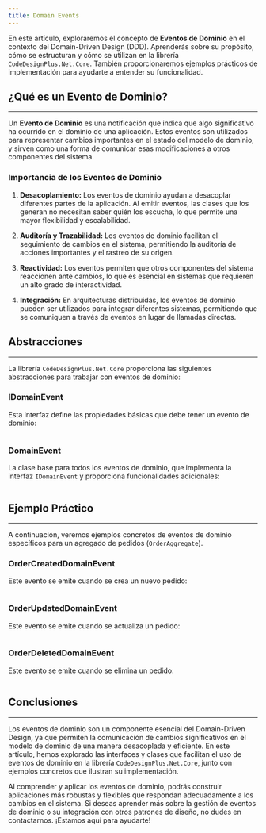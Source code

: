 ```yaml
---
title: Domain Events
---
```


En este artículo, exploraremos el concepto de **Eventos de Dominio** en el contexto del Domain-Driven Design (DDD). Aprenderás sobre su propósito, cómo se estructuran y cómo se utilizan en la librería `CodeDesignPlus.Net.Core`. También proporcionaremos ejemplos prácticos de implementación para ayudarte a entender su funcionalidad.

## ¿Qué es un Evento de Dominio?
---

Un **Evento de Dominio** es una notificación que indica que algo significativo ha ocurrido en el dominio de una aplicación. Estos eventos son utilizados para representar cambios importantes en el estado del modelo de dominio, y sirven como una forma de comunicar esas modificaciones a otros componentes del sistema.

### Importancia de los Eventos de Dominio

1. **Desacoplamiento:** Los eventos de dominio ayudan a desacoplar diferentes partes de la aplicación. Al emitir eventos, las clases que los generan no necesitan saber quién los escucha, lo que permite una mayor flexibilidad y escalabilidad.

2. **Auditoría y Trazabilidad:** Los eventos de dominio facilitan el seguimiento de cambios en el sistema, permitiendo la auditoría de acciones importantes y el rastreo de su origen.

3. **Reactividad:** Los eventos permiten que otros componentes del sistema reaccionen ante cambios, lo que es esencial en sistemas que requieren un alto grado de interactividad.

4. **Integración:** En arquitecturas distribuidas, los eventos de dominio pueden ser utilizados para integrar diferentes sistemas, permitiendo que se comuniquen a través de eventos en lugar de llamadas directas.

## Abstracciones
---

La librería `CodeDesignPlus.Net.Core` proporciona las siguientes abstracciones para trabajar con eventos de dominio:

### IDomainEvent

Esta interfaz define las propiedades básicas que debe tener un evento de dominio:

```csharp url="packages/CodeDesignPlus.Net.Core/src/CodeDesignPlus.Net.Core.Abstractions/IDomainEvent.cs"
```

### DomainEvent

La clase base para todos los eventos de dominio, que implementa la interfaz `IDomainEvent` y proporciona funcionalidades adicionales:

```csharp url="packages/CodeDesignPlus.Net.Core/src/CodeDesignPlus.Net.Core.Abstractions/DomainEvent.cs"
```

## Ejemplo Práctico
---

A continuación, veremos ejemplos concretos de eventos de dominio específicos para un agregado de pedidos (`OrderAggregate`).

### OrderCreatedDomainEvent

Este evento se emite cuando se crea un nuevo pedido:

```csharp url="samples/CodeDesignPlus.Net.Core.Sample/Resources/DomainEvents/OrderCreatedDomainEvent.cs"
```

### OrderUpdatedDomainEvent

Este evento se emite cuando se actualiza un pedido:

```csharp url="samples/CodeDesignPlus.Net.Core.Sample/Resources/DomainEvents/OrderUpdatedDomainEvent.cs"
```

### OrderDeletedDomainEvent

Este evento se emite cuando se elimina un pedido:

```csharp url="samples/CodeDesignPlus.Net.Core.Sample/Resources/DomainEvents/OrderDeletedDomainEvent.cs"
```

## Conclusiones
---

Los eventos de dominio son un componente esencial del Domain-Driven Design, ya que permiten la comunicación de cambios significativos en el modelo de dominio de una manera desacoplada y eficiente. En este artículo, hemos explorado las interfaces y clases que facilitan el uso de eventos de dominio en la librería `CodeDesignPlus.Net.Core`, junto con ejemplos concretos que ilustran su implementación.

Al comprender y aplicar los eventos de dominio, podrás construir aplicaciones más robustas y flexibles que respondan adecuadamente a los cambios en el sistema. Si deseas aprender más sobre la gestión de eventos de dominio o su integración con otros patrones de diseño, no dudes en contactarnos. ¡Estamos aquí para ayudarte!